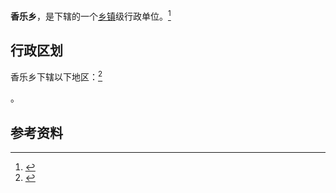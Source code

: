 {{中国乡级行政区
|景观照片文件名 = 
|景观照片描述 = 
|汉语拼音 = 
|其他语言 = 
|其他语言名称 = 
|旧称 = 
|地名出处 = 
|位置图文件名 = 
|位置图描述 = 
|自定义图片= 
|建置时间 = 
|政府驻地 = 
|毗邻 = 
|总面积 = 
|总人口 = 
|总人口年份 = 
|户籍人口 = 
|户籍人口年份 = 
|常住人口 = 
|常住人口年份 = 
|人口密度 = 
|GDP = 
|GDP年份 = 
|邮政编码 = 
|电话区号 = 354
|官方网站 = 
|网站名称 = 
|14/07/28/208/000}}

'''香乐乡'''，是{{PRC admin/fullname|14/07/28/208/000|3}}下辖的一个[[乡镇|乡镇]]级行政单位。<ref>{{PRC admin/ref sgc|{{PRC admin/parent|14/07/28/208/000}}}}</ref>

== 行政区划 ==

香乐乡下辖以下地区：<ref>{{PRC admin/ref sgc|14/07/28/208/000}}</ref>

{{PRC admin/children|14/07/28/208/000}}。

== 参考资料 ==

{{reflist}}

{{行政区划小作品}}
{{PRC admin/navcat|14/07/28/208/000}}